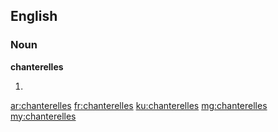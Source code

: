 ==English==

===Noun===
'''chanterelles'''

# {{plural of|chanterelle}}

[[ar:chanterelles]]
[[fr:chanterelles]]
[[ku:chanterelles]]
[[mg:chanterelles]]
[[my:chanterelles]]